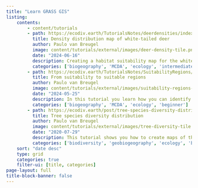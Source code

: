 ```yaml
---
title: "Learn GRASS GIS"
listing:
    contents: 
        - content/tutorials
        - path: https://ecodiv.earth/TutorialsNotes/deerdensities/index.html
          title: Density distribution map of white-tailed deer
          author: Paulo van Breugel
          image: content/tutorials/external/images/deer-density-tile.png
          date: "2024-06-16"
          description: Creating a habitat suitability map for the white-tailed deer using spatial multicriteria analysis and spatial disaggregation in GRASS GIS. 
          categories: ['biogeography', 'MCDA', 'ecology', 'intermediate']
        - path: https://ecodiv.earth/TutorialsNotes/SuitabilityRegions/index.html
          title: From suitability to suitable regions
          author: Paulo van Breugel
          image: content/tutorials/external/images/suitability-regions-tile.png
          date: "2024-05-25"
          description: In this tutorial you learn how you can identify and map regions with user defined minimum suitability scores and area size, using as input a suitability map. 
          categories: ['biogeography', 'MCDA', 'ecology', 'beginner']
        - path: https://ecodiv.earth/post/tree-species-diversity-distribution/
          title: Tree species diversity distribution
          author: Paulo van Breugel
          image: content/tutorials/external/images/tree-diversity-tile.png
          date: "2020-07-29"
          description: This tutorial shows you how to create maps of the tree species diversity across the contiguous USA, using various diversity indices, such as the species richness, Shannon index, Simpson index and the Shannon based effective number of species (ENS). 
          categories: ['biodiversity', 'geobiogeography', 'ecology', 'beginner'] 
    sort: "date desc"
    type: grid
    categories: true
    filter-ui: [title, categories]
page-layout: full
title-block-banner: false
---
```

